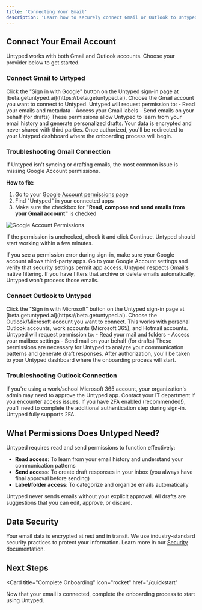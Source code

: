 ```yaml
---
title: 'Connecting Your Email'
description: 'Learn how to securely connect Gmail or Outlook to Untyped'
---
```


## Connect Your Email Account

Untyped works with both Gmail and Outlook accounts. Choose your provider below to get started.

<Tabs>
<Tab title="Gmail">

### Connect Gmail to Untyped

<Steps>

<Step title="Sign in with Google">
  Click the "Sign in with Google" button on the Untyped sign-in page at [beta.getuntyped.ai](https://beta.getuntyped.ai).
</Step>

<Step title="Select your account">
  Choose the Gmail account you want to connect to Untyped.
</Step>

<Step title="Grant permissions">
  Untyped will request permission to:
  - Read your emails and metadata
  - Access your Gmail labels
  - Send emails on your behalf (for drafts)
  
  <Note>
  These permissions allow Untyped to learn from your email history and generate personalized drafts. Your data is encrypted and never shared with third parties.
  </Note>
</Step>

<Step title="Complete setup">
  Once authorized, you'll be redirected to your Untyped dashboard where the onboarding process will begin.
</Step>

</Steps>

### Troubleshooting Gmail Connection

<AccordionGroup>
<Accordion title="Untyped not working? Check permissions">
  If Untyped isn't syncing or drafting emails, the most common issue is missing Google Account permissions.
  
  **How to fix:**
  
  1. Go to your [Google Account permissions page](https://myaccount.google.com/permissions)
  2. Find "Untyped" in your connected apps
  3. Make sure the checkbox for **"Read, compose and send emails from your Gmail account"** is checked
  
  <Frame>
    <img src="/images/google_permissions.png" alt="Google Account Permissions" />
  </Frame>
  
  If the permission is unchecked, check it and click Continue. Untyped should start working within a few minutes.
</Accordion>

<Accordion title="Permission denied error">
  If you see a permission error during sign-in, make sure your Google account allows third-party apps. Go to your Google Account settings and verify that security settings permit app access.
</Accordion>

<Accordion title="Can't see certain emails">
  Untyped respects Gmail's native filtering. If you have filters that archive or delete emails automatically, Untyped won't process those emails.
</Accordion>
</AccordionGroup>

</Tab>

<Tab title="Outlook">

### Connect Outlook to Untyped

<Steps>

<Step title="Sign in with Microsoft">
  Click the "Sign in with Microsoft" button on the Untyped sign-in page at [beta.getuntyped.ai](https://beta.getuntyped.ai).
</Step>

<Step title="Select your account">
  Choose the Outlook/Microsoft account you want to connect.
  
  <Tip>
  This works with personal Outlook accounts, work accounts (Microsoft 365), and Hotmail accounts.
  </Tip>
</Step>

<Step title="Grant permissions">
  Untyped will request permission to:
  - Read your mail and folders
  - Access your mailbox settings
  - Send mail on your behalf (for drafts)
  
  <Note>
  These permissions are necessary for Untyped to analyze your communication patterns and generate draft responses.
  </Note>
</Step>

<Step title="Complete setup">
  After authorization, you'll be taken to your Untyped dashboard where the onboarding process will start.
</Step>

</Steps>

### Troubleshooting Outlook Connection

<AccordionGroup>
<Accordion title="Work account restrictions">
  If you're using a work/school Microsoft 365 account, your organization's admin may need to approve the Untyped app. Contact your IT department if you encounter access issues.
</Accordion>

<Accordion title="Two-factor authentication">
  If you have 2FA enabled (recommended!), you'll need to complete the additional authentication step during sign-in. Untyped fully supports 2FA.
</Accordion>
</AccordionGroup>

</Tab>
</Tabs>

## What Permissions Does Untyped Need?

Untyped requires read and send permissions to function effectively:

- **Read access**: To learn from your email history and understand your communication patterns
- **Send access**: To create draft responses in your inbox (you always have final approval before sending)
- **Label/folder access**: To categorize and organize emails automatically

<Warning>
Untyped never sends emails without your explicit approval. All drafts are suggestions that you can edit, approve, or discard.
</Warning>

## Data Security

Your email data is encrypted at rest and in transit. We use industry-standard security practices to protect your information. Learn more in our [Security](/data-privacy/security) documentation.

## Next Steps

<Card
  title="Complete Onboarding"
  icon="rocket"
  href="/quickstart"
>
  Now that your email is connected, complete the onboarding process to start using Untyped.
</Card>

